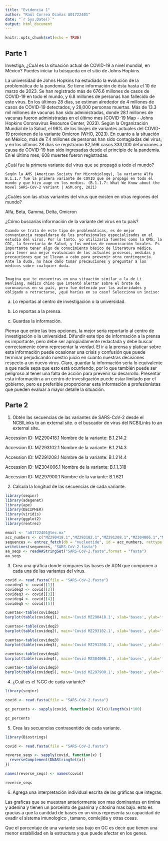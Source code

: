 ---
title: "Evidencia 1"
author: "Raúl Correa Ocañas A01722401"
date: "`r Sys.Date()`"
output: html_document
---

```{r setup, include=FALSE}
knitr::opts_chunk$set(echo = TRUE)
```

## Parte 1

Investiga, ¿Cuál es la situación actual de COVID-19 a nivel mundial, en México? Puedes iniciar tu búsqueda en el sitio de Johns Hopkins.


La universidad de Johns Hopkins ha estudiado la evolución de la problemática de la pandemia. Se tiene información de ésta hasta el 10 de marzo de 2023. Se han registrado más de 676.6 millones de casos de COVID-19 en todo el mundo, y 6.8 millones de personas han fallecido de este virus. En los últimos 28 días, se estiman alrededor de 4 millones de casos de COVID-19 detectados, y 28,000 personas muertas. Más de 13.3 mil millones de vacunas han sido administradas, donde 28.1 millones de vacunas fueron administradas en el último mes (COVID-19 Map - Johns Hopkins Coronavirus Resource Center, 2023). Según la Organización Mundial de la Salud, el 98% de los linajes de variantes actuales del COVID-19 provienen de la variante Omicron (WHO, 2023). En cuanto a la situación en México, más de 7.4 millones de personas han sido contagiadas del virus, y en los últimos 28 días se registraron 82,596 casos.333,000 defunciones a causa de COVID-19 han sido ingresadas desde el principio de la pandemia. En el último mes, 608 muertes fueron registradas.


¿Cuál fue la primera variante del virus que se propagó a todo el mundo?


	Según la AMS (American Society for Microbiology), la variante Alfa B.1.1.7 fue la primera variante de COVID que se propagó en todo el mundo y que hizo auge en los medios. (B.1.1.7: What We Know about the Novel SARS-CoV-2 Variant | ASM.org, 2021)


¿Cuáles son las otras variantes del virus que existen en otras regiones del mundo?


Alfa, Beta, Gamma, Delta, Omicron


¿Cómo buscarías información de la variante del virus en tu país?
	
	Cuando se trata de este tipo de problemáticas, es de mejor conveniencia respaldarse de los profesionales especializados en el estudio del virus. Por lo tanto, yo utilizaría fuentes como la OMS, la CDC, la Secretaría de Salud, y los medios de comunicación locales. Es importante tener algo de conocimiento básico de literatura médica, para tener una mejor evaluación de los actuales procesos, medidas y precauciones que se llevan a cabo para prevenir otra contingencia. Ante la duda, no hace daño tomar precauciones y preguntar a los médicos sobre cualquier duda.
	
	
	Imagina que te encuentras en una situación similar a la de Li Wenliang, médico chino que intentó alertar sobre el brote de coronavirus en su país, pero fue detenido por las autoridades y obligado a retractarse, ¿qué harías en su caso? Selecciona un inciso: 

a) Lo reportas al centro de investigación o la universidad. 

b) Lo reportas a la prensa.

c) Guardas la información. 

Pienso que entre las tres opciones, la mejor sería reportarlo al centro de investigación o la universidad. Difundir este tipo de información a la prensa es importante, pero debe ser apropiadamente redactada y debe buscar correctamente cómo representar la verdad. El ir a la prensa y platicar sobre esta información puede ocasionar una crisis y confusión que puede terminar perjudicando nuestro juicio en cuanto nuestras decisiones respecto a un nuevo virus. Claro, guardar la información sería lo equivalente a que nadie sepa que esto está ocurriendo, por lo que también puede ser peligroso al tener una falta de acción para prevenir su desarrollo. Presentar esta información a un centro de investigación puede estar limitado por el gobierno, pero es preferible proporcionar esta información a profesionistas que pueden evaluar a mayor detalle la situación.

## Parte 2

1. Obtén las secuencias de las variantes de SARS-CoV-2 desde el NCBILinks to an external site. o el buscador de virus del NCBILinks to an external site..

Accession ID: MZ290418.1
Nombre de la variante: B.1.214.2

Accession ID: MZ293102.1
Nombre de la variante: B.1.214.3

Accession ID: MZ291208.1
Nombre de la variante: B.1.214.4

Accession ID: MZ304006.1
Nombre de la variante: B.1.1.318

Accession ID: MZ297900.1
Nombre de la variante: B.1.621

2. Calcula la longitud de las secuencias de cada variante.


```{r}
library(seqinr)
library(adegenet)
library(ape)
library(DECIPHER)
library(viridis)
library(ggplot2)
library(rentrez)

email <- "a01722401@tec.mx"
acc_numbers <- c("MZ290418.1","MZ293102.1","MZ291208.1","MZ304006.1","MZ297900.1")
sequences <- entrez_fetch(db = "nucleotide", id = acc_numbers, rettype = "fasta", retmode = "text", email = email)
writeLines(sequences, "SARS-CoV-2.fasta")
aa_seqs <- readAAStringSet("SARS-CoV-2.fasta",format = "fasta")
aa_seqs
```


3. Crea una gráfica donde compares las bases de ADN que componen a cada una de las variantes del virus.

```{r}
covid <- read.fasta(file = "SARS-CoV-2.fasta")
covideq1 <- covid[[1]]
covideq2 <- covid[[2]]
covideq3 <- covid[[3]]
covideq4 <- covid[[4]]
covideq5 <- covid[[5]]

cuentas<-table(covideq1)
barplot(table(covideq1), main='Covid MZ290418.1', xlab='bases', ylab='frecuencia',col = c('blue','cyan','lightgreen','red', 'purple'))

cuentas<-table(covideq2)
barplot(table(covideq2), main='Covid MZ293102.1', xlab='bases', ylab='frecuencia',col = c('blue','cyan','lightgreen','red','purple'))

cuentas<-table(covideq3)
barplot(table(covideq3), main='Covid MZ291208.1', xlab='bases', ylab='frecuencia',col = c('blue','cyan','lightgreen','red','purple'))

cuentas<-table(covideq4)
barplot(table(covideq4), main='Covid MZ304006.1', xlab='bases', ylab='frecuencia',col = c('blue','cyan','lightgreen','red','purple'))

cuentas<-table(covideq5)
barplot(table(covideq5), main='Covid MZ297900.1', xlab='bases', ylab='frecuencia',col = c('blue','cyan','lightgreen','red','purple'))
```


4. ¿Cuál es el %GC de cada variante? 
```{r}
library(seqinr)

covid <- read.fasta(file = "SARS-CoV-2.fasta")

gc_percents <- sapply(covid, function(x) GC(x)/length(x)*100)

gc_percents
```
5. Crea las secuencias contrasentido de cada variante. 

```{r}

library(Biostrings)

covid <- read.fasta(file = "SARS-CoV-2.fasta")

reverse_seqs <- sapply(covid, function(x) {
  reverseComplement(DNAStringSet(x))
})

names(reverse_seqs) <- names(covid)

reverse_seqs
```
6. Agrega una interpretación individual escrita de las gráficas que integras.

Las graficas que se muestran anteriormente son mas dominantes en timina y adenina y tienen un porceinto de guanina y citosina mas bajo. esto es gracias a que la canitdad de bases en un virus representa su capacidad de evadir el sistema imunologico , tamano, comlejida y otras cosas. 

Que el porcentaje de una variante sea bajo en GC es decir que tienen una menor estabilidad en la estructura y que puede afectar en los genes. 
